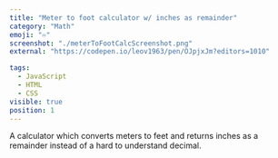 ```yaml
---
title: "Meter to foot calculator w/ inches as remainder"
category: "Math"
emoji: "♾"
screenshot: "./meterToFootCalcScreenshot.png"
external: "https://codepen.io/leov1963/pen/OJpjxJm?editors=1010"

tags:
  - JavaScript
  - HTML
  - CSS
visible: true
position: 1
---
```


A calculator which converts meters to feet and returns inches as a remainder instead of a hard to understand decimal. 
